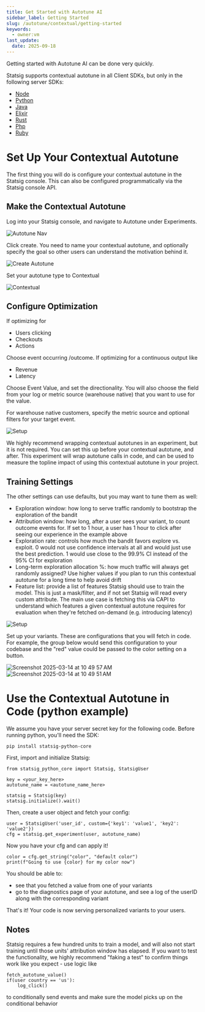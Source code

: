 ```yaml
---
title: Get Started with Autotune AI
sidebar_label: Getting Started
slug: /autotune/contextual/getting-started
keywords:
  - owner:vm
last_update:
  date: 2025-09-18
---
```


Getting started with Autotune AI can be done very quickly.

<Warning>
Statsig supports contextual autotune in all Client SDKs, but only in the following server SDKs:

- [Node](/server-core/node-core)
- [Python](/server-core/python-core)
- [Java](/server-core/java-core)
- [Elixir](/server-core/elixir-core)
- [Rust](/server-core/rust-core)
- [Php](/server-core/php-core)
- [Ruby](/server/rubySDK)
</Warning>

# Set Up Your Contextual Autotune

The first thing you will do is configure your contextual autotune in the Statsig console. This can also be configured programmatically via the Statsig console API.

## Make the Contextual Autotune

Log into your Statsig console, and navigate to Autotune under Experiments.

![Autotune Nav](https://github.com/user-attachments/assets/167d5e87-c155-4465-9419-bcf018c496cb)

Click create. You need to name your contextual autotune, and optionally specify the goal so other users can understand the motivation behind it.

![Create Autotune](https://github.com/user-attachments/assets/b16fb9a6-80f4-495c-8ebc-b0cdcdb1d8a8)

Set your autotune type to Contextual

![Contextual](https://github.com/user-attachments/assets/4398ae6f-0763-49c0-a49b-804daece4da8)

## Configure Optimization

If optimizing for

- Users clicking
- Checkouts
- Actions

Choose event occurring /outcome. If optimizing for a continuous output like

- Revenue
- Latency

Choose Event Value, and set the directionality. You will also choose the field from your log or metric source (warehouse native) that you want to use for the value.

For warehouse native customers, specify the metric source and optional filters for your target event.

![Setup](https://github.com/user-attachments/assets/4885eac2-38ec-42f1-bd52-592b728623a0)

We highly recommend wrapping contextual autotunes in an experiment, but it is not required. You can set this up before your contextual autotune, and after. This experiment will wrap autotune calls in code, and can be used to measure the topline impact of using this contextual autotune in your project.

## Training Settings

The other settings can use defaults, but you may want to tune them as well:

- Exploration window: how long to serve traffic randomly to bootstrap the exploration of the bandit
- Attribution window: how long, after a user sees your variant, to count outcome events for. If set to 1 hour, a user has 1 hour to click after seeing our experience in the example above
- Exploration rate: controls how much the bandit favors explore vs. exploit. 0 would not use confidence intervals at all and would just use the best prediction. 1 would use close to the 99.9% CI instead of the 95% CI for exploration
- Long-term exploration allocation %: how much traffic will always get randomly assigned? Use higher values if you plan to run this contextual autotune for a long time to help avoid drift
- Feature list: provide a list of features Statsig should use to train the model. This is just a mask/filter, and if not set Statsig will read every custom attribute. The main use case is fetching this via CAPI to understand which features a given contextual autotune requires for evaluation when they're fetched on-demand (e.g. introducing latency)

![Setup](https://github.com/user-attachments/assets/8c87e142-247d-42b3-8baa-04f8967ae400)

Set up your variants. These are configurations that you will fetch in code. For example, the group below would send this configuration to your codebase and the "red" value could be passed to the color setting on a button.

![Screenshot 2025-03-14 at 10 49 57 AM](https://github.com/user-attachments/assets/591c0b49-2a40-4bb9-9bef-311bd1d64651)
![Screenshot 2025-03-14 at 10 49 51 AM](https://github.com/user-attachments/assets/10b13396-9bb5-4045-b514-45b0861885cb)

# Use the Contextual Autotune in Code (python example)

We assume you have your server secret key for the following code. Before running python, you'll need the SDK:

`pip install statsig-python-core`

First, import and initialize Statsig:

```
from statsig_python_core import Statsig, StatsigUser

key = <your_key_here>
autotune_name = <autotune_name_here>

statsig = Statsig(key)
statsig.initialize().wait()
```

Then, create a user object and fetch your config:

```
user = StatsigUser('user_id', custom={'key1': 'value1', 'key2': 'value2'})
cfg = statsig.get_experiment(user, autotune_name)
```

Now you have your cfg and can apply it!

```
color = cfg.get_string("color", "default color")
print(f"Going to use {color} for my color now")
```

You should be able to:

- see that you fetched a value from one of your variants
- go to the diagnostics page of your autotune, and see a log of the userID along with the corresponding variant

That's it! Your code is now serving personalized variants to your users.

## Notes

Statsig requires a few hundred units to train a model, and will also not start training until those units' attribution window has elapsed. If you want to test the functionality, we highly recommend "faking a test" to confirm things work like you expect - use logic like

```
fetch_autotune_value()
if(user country == 'us'):
    log_click()
```

to conditionally send events and make sure the model picks up on the conditional behavior
